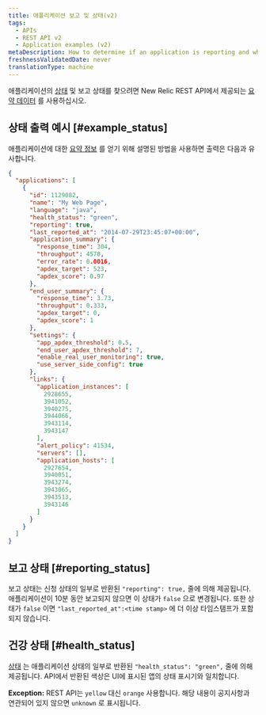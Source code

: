 ```yaml
---
title: 애플리케이션 보고 및 상태(v2)
tags:
  - APIs
  - REST API v2
  - Application examples (v2)
metaDescription: How to determine if an application is reporting and what it's health status is by using New Relic's REST API v2.
freshnessValidatedDate: never
translationType: machine
---
```


애플리케이션의 [상태](/docs/accounts-partnerships/education/getting-started-new-relic/glossary#health-status) 및 보고 상태를 찾으려면 New Relic REST API에서 제공되는 [요약 데이터](/docs/apm/apis/api-v2-examples/summary-data-examples) 를 사용하십시오.

## 상태 출력 예시 [#example_status]

애플리케이션에 대한 [요약 정보](/docs/apm/apis/api-v2-examples/summary-data-examples) 를 얻기 위해 설명된 방법을 사용하면 출력은 다음과 유사합니다.

```json
{
  "applications": [
    {
      "id": 1129082,
      "name": "My Web Page",
      "language": "java",
      "health_status": "green",
      "reporting": true,
      "last_reported_at": "2014-07-29T23:45:07+00:00",
      "application_summary": {
        "response_time": 304,
        "throughput": 4570,
        "error_rate": 0.0016,
        "apdex_target": 523,
        "apdex_score": 0.97
      },
      "end_user_summary": {
        "response_time": 3.73,
        "throughput": 0.333,
        "apdex_target": 0,
        "apdex_score": 1
      },
      "settings": {
        "app_apdex_threshold": 0.5,
        "end_user_apdex_threshold": 7,
        "enable_real_user_monitoring": true,
        "use_server_side_config": true
      },
      "links": {
        "application_instances": [
          2928655,
          3941052,
          3940275,
          3944066,
          3943114,
          3943147
        ],
        "alert_policy": 41534,
        "servers": [],
        "application_hosts": [
          2927654,
          3940051,
          3943274,
          3943065,
          3943513,
          3943146
        ]
      }
    }
  ]
}
```

## 보고 상태 [#reporting_status]

보고 상태는 신청 상태의 일부로 반환된 `"reporting": true,` 줄에 의해 제공됩니다. 애플리케이션이 10분 동안 보고되지 않으면 이 상태가 `false` 으로 변경됩니다. 또한 상태가 `false` 이면 `"last_reported_at":<time stamp>` 에 더 이상 타임스탬프가 포함되지 않습니다.

## 건강 상태 [#health_status]

[상태](/docs/accounts-partnerships/education/getting-started-new-relic/glossary#health-status) 는 애플리케이션 상태의 일부로 반환된 `"health_status": "green",` 줄에 의해 제공됩니다. API에서 반환된 색상은 UI에 표시된 앱의 상태 표시기와 일치합니다.

<DNT>**Exception:**</DNT> REST API는 `yellow` 대신 `orange` 사용합니다. 해당 내용이 공지사항과 연관되어 있지 않으면 `unknown` 로 표시됩니다.